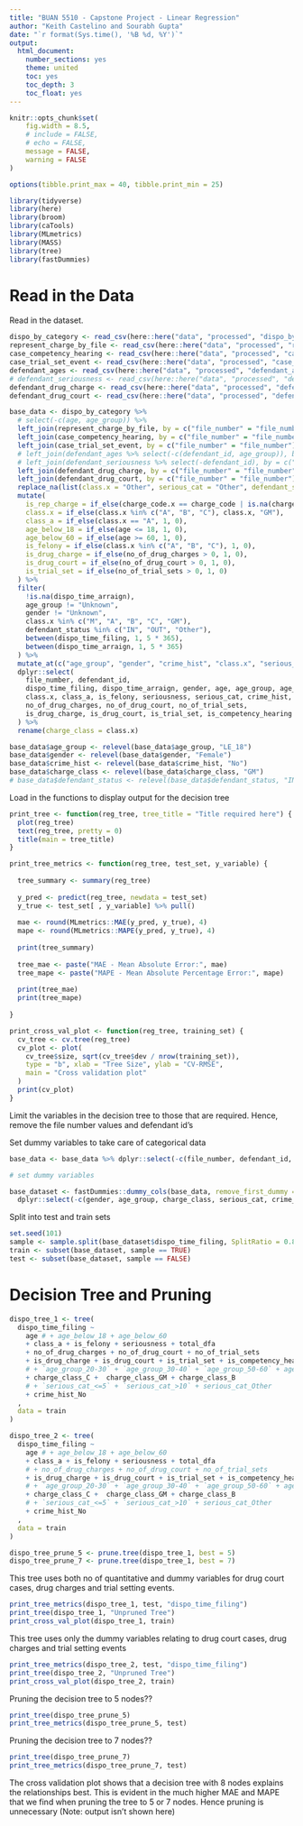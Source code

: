 ---
title: "BUAN 5510 - Capstone Project - Linear Regression"
author: "Keith Castelino and Sourabh Gupta"
date: "`r format(Sys.time(), '%B %d, %Y')`"
output:
  html_document:
    number_sections: yes
    theme: united
    toc: yes
    toc_depth: 3
    toc_float: yes
---

```{r setup, include=FALSE}

knitr::opts_chunk$set(
	fig.width = 8.5,
	# include = FALSE,
	# echo = FALSE,
	message = FALSE,
	warning = FALSE
)

options(tibble.print_max = 40, tibble.print_min = 25)

library(tidyverse)
library(here)
library(broom)
library(caTools)
library(MLmetrics)
library(MASS)
library(tree)
library(fastDummies)

```

# Read in the Data

Read in the dataset.

```{r}

dispo_by_category <- read_csv(here::here("data", "processed", "dispo_by_category.csv"))
represent_charge_by_file <- read_csv(here::here("data", "processed", "represent_charge_by_file.csv"))
case_competency_hearing <- read_csv(here::here("data", "processed", "case_competency_hearing.csv"))
case_trial_set_event <- read_csv(here::here("data", "processed", "case_trial_set_event.csv"))
defendant_ages <- read_csv(here::here("data", "processed", "defendant_ages.csv"))
# defendant_seriousness <- read_csv(here::here("data", "processed", "defendant_seriousness.csv"))
defendant_drug_charge <- read_csv(here::here("data", "processed", "defendant_drug_charge.csv"))
defendant_drug_court <- read_csv(here::here("data", "processed", "defendant_drug_court.csv"))

base_data <- dispo_by_category %>% 
  # select(-c(age, age_group)) %>% 
  left_join(represent_charge_by_file, by = c("file_number" = "file_number")) %>% 
  left_join(case_competency_hearing, by = c("file_number" = "file_number")) %>% 
  left_join(case_trial_set_event, by = c("file_number" = "file_number")) %>% 
  # left_join(defendant_ages %>% select(-c(defendant_id, age_group)), by = c("file_number" = "file_number")) %>% 
  # left_join(defendant_seriousness %>% select(-defendant_id), by = c("file_number" = "file_number")) %>% 
  left_join(defendant_drug_charge, by = c("file_number" = "file_number")) %>% 
  left_join(defendant_drug_court, by = c("file_number" = "file_number")) %>% 
  replace_na(list(class.x = "Other", serious_cat = "Other", defendant_status = "Other", seriousness = 0, no_of_trial_sets = 0)) %>% 
  mutate(
    is_rep_charge = if_else(charge_code.x == charge_code | is.na(charge_code.x), 1, 0),
    class.x = if_else(class.x %in% c("A", "B", "C"), class.x, "GM"),
    class_a = if_else(class.x == "A", 1, 0),
    age_below_18 = if_else(age <= 18, 1, 0),
    age_below_60 = if_else(age >= 60, 1, 0),
    is_felony = if_else(class.x %in% c("A", "B", "C"), 1, 0),
    is_drug_charge = if_else(no_of_drug_charges > 0, 1, 0),
    is_drug_court = if_else(no_of_drug_court > 0, 1, 0),
    is_trial_set = if_else(no_of_trial_sets > 0, 1, 0)
  ) %>% 
  filter(
    !is.na(dispo_time_arraign),
    age_group != "Unknown",
    gender != "Unknown",
    class.x %in% c("M", "A", "B", "C", "GM"),
    defendant_status %in% c("IN", "OUT", "Other"),
    between(dispo_time_filing, 1, 5 * 365),
    between(dispo_time_arraign, 1, 5 * 365)
  ) %>% 
  mutate_at(c("age_group", "gender", "crime_hist", "class.x", "serious_cat", "defendant_status"), factor) %>% 
  dplyr::select(
    file_number, defendant_id,
    dispo_time_filing, dispo_time_arraign, gender, age, age_group, age_below_18, age_below_60,
    class.x, class_a, is_felony, seriousness, serious_cat, crime_hist, total_dfa,
    no_of_drug_charges, no_of_drug_court, no_of_trial_sets,
    is_drug_charge, is_drug_court, is_trial_set, is_competency_hearing #, defendant_status
  ) %>%
  rename(charge_class = class.x)

base_data$age_group <- relevel(base_data$age_group, "LE_18")
base_data$gender <- relevel(base_data$gender, "Female")
base_data$crime_hist <- relevel(base_data$crime_hist, "No")
base_data$charge_class <- relevel(base_data$charge_class, "GM")
# base_data$defendant_status <- relevel(base_data$defendant_status, "IN")

```

Load in the functions to display output for the decision tree

```{r}

print_tree <- function(reg_tree, tree_title = "Title required here") {
  plot(reg_tree)
  text(reg_tree, pretty = 0)
  title(main = tree_title)
}

print_tree_metrics <- function(reg_tree, test_set, y_variable) {
  
  tree_summary <- summary(reg_tree)
  
  y_pred <- predict(reg_tree, newdata = test_set)
  y_true <- test_set[ , y_variable] %>% pull()
  
  mae <- round(MLmetrics::MAE(y_pred, y_true), 4)
  mape <- round(MLmetrics::MAPE(y_pred, y_true), 4)
  
  print(tree_summary)
  
  tree_mae <- paste("MAE - Mean Absolute Error:", mae)
  tree_mape <- paste("MAPE - Mean Absolute Percentage Error:", mape)
  
  print(tree_mae)
  print(tree_mape)
  
}

print_cross_val_plot <- function(reg_tree, training_set) {
  cv_tree <- cv.tree(reg_tree)
  cv_plot <- plot(
    cv_tree$size, sqrt(cv_tree$dev / nrow(training_set)), 
    type = "b", xlab = "Tree Size", ylab = "CV-RMSE",
    main = "Cross validation plot"
  )
  print(cv_plot)
}

```

Limit the variables in the decision tree to those that are required. Hence, remove the file number values and defendant id's

Set dummy variables to take care of categorical data

```{r}

base_data <- base_data %>% dplyr::select(-c(file_number, defendant_id, dispo_time_arraign))

# set dummy variables

base_dataset <- fastDummies::dummy_cols(base_data, remove_first_dummy = TRUE) %>% 
  dplyr::select(-c(gender, age_group, charge_class, serious_cat, crime_hist)) # defendant_status

```

Split into test and train sets

```{r}
set.seed(101)
sample <- sample.split(base_dataset$dispo_time_filing, SplitRatio = 0.80 * nrow(base_dataset))
train <- subset(base_dataset, sample == TRUE)
test <- subset(base_dataset, sample == FALSE)
```

# Decision Tree and Pruning

```{r}

dispo_tree_1 <- tree(
  dispo_time_filing ~ 
    age # + age_below_18 + age_below_60
    + class_a + is_felony + seriousness + total_dfa
    + no_of_drug_charges + no_of_drug_court + no_of_trial_sets 
    + is_drug_charge + is_drug_court + is_trial_set + is_competency_hearing + gender_Female
    # + `age_group_20-30` + `age_group_30-40` + `age_group_50-60` + age_group_GE_60 + age_group_LE_18
    + charge_class_C +  charge_class_GM + charge_class_B
    # + `serious_cat_<=5` + `serious_cat_>10` + serious_cat_Other 
    + crime_hist_No
  , 
  data = train
)

dispo_tree_2 <- tree(
  dispo_time_filing ~ 
    age # + age_below_18 + age_below_60
    + class_a + is_felony + seriousness + total_dfa
    # + no_of_drug_charges + no_of_drug_court + no_of_trial_sets 
    + is_drug_charge + is_drug_court + is_trial_set + is_competency_hearing + gender_Female
    # + `age_group_20-30` + `age_group_30-40` + `age_group_50-60` + age_group_GE_60 + age_group_LE_18
    + charge_class_C +  charge_class_GM + charge_class_B
    # + `serious_cat_<=5` + `serious_cat_>10` + serious_cat_Other 
    + crime_hist_No
  , 
  data = train
)

dispo_tree_prune_5 <- prune.tree(dispo_tree_1, best = 5)
dispo_tree_prune_7 <- prune.tree(dispo_tree_1, best = 7)

```

This tree uses both no of quantitative and dummy variables for drug court cases, drug charges and trial setting events.

```{r}
print_tree_metrics(dispo_tree_1, test, "dispo_time_filing")
print_tree(dispo_tree_1, "Unpruned Tree")
print_cross_val_plot(dispo_tree_1, train)
```

This tree uses only the dummy variables relating to drug court cases, drug charges and trial setting events

```{r}
print_tree_metrics(dispo_tree_2, test, "dispo_time_filing")
print_tree(dispo_tree_2, "Unpruned Tree")
print_cross_val_plot(dispo_tree_2, train)
```

Pruning the decision tree to 5 nodes??

```{r include = FALSE}
print_tree(dispo_tree_prune_5)
print_tree_metrics(dispo_tree_prune_5, test)
```

Pruning the decision tree to 7 nodes??

```{r include = FALSE}
print_tree(dispo_tree_prune_7)
print_tree_metrics(dispo_tree_prune_7, test)
```

The cross validation plot shows that a decision tree with 8 nodes explains the relationships best. This is evident in the much higher MAE and MAPE that we find when pruning the tree to 5 or 7 nodes. Hence pruning is unnecessary (Note: output isn't shown here)